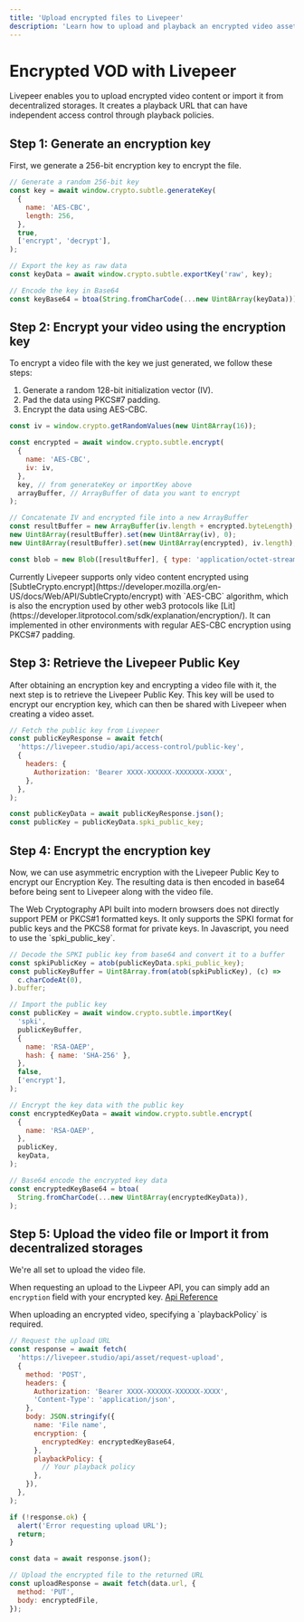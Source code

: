 ```yaml
---
title: 'Upload encrypted files to Livepeer'
description: 'Learn how to upload and playback an encrypted video asset'
---
```



# Encrypted VOD with Livepeer

Livepeer enables you to upload encrypted video content or import it from decentralized storages. It creates a playback URL that can have independent access control through playback policies.

## Step 1: Generate an encryption key

First, we generate a 256-bit encryption key to encrypt the file.

```js
// Generate a random 256-bit key
const key = await window.crypto.subtle.generateKey(
  {
    name: 'AES-CBC',
    length: 256,
  },
  true,
  ['encrypt', 'decrypt'],
);

// Export the key as raw data
const keyData = await window.crypto.subtle.exportKey('raw', key);

// Encode the key in Base64
const keyBase64 = btoa(String.fromCharCode(...new Uint8Array(keyData)));
```

## Step 2: Encrypt your video using the encryption key

To encrypt a video file with the key we just generated, we follow these steps:

1. Generate a random 128-bit initialization vector (IV).
2. Pad the data using PKCS#7 padding.
3. Encrypt the data using AES-CBC.

```js
const iv = window.crypto.getRandomValues(new Uint8Array(16));

const encrypted = await window.crypto.subtle.encrypt(
  {
    name: 'AES-CBC',
    iv: iv,
  },
  key, // from generateKey or importKey above
  arrayBuffer, // ArrayBuffer of data you want to encrypt
);

// Concatenate IV and encrypted file into a new ArrayBuffer
const resultBuffer = new ArrayBuffer(iv.length + encrypted.byteLength);
new Uint8Array(resultBuffer).set(new Uint8Array(iv), 0);
new Uint8Array(resultBuffer).set(new Uint8Array(encrypted), iv.length);

const blob = new Blob([resultBuffer], { type: 'application/octet-stream' });
```

<Callout>
  Currently Livepeer supports only video content encrypted using
  [SubtleCrypto.encrypt](https://developer.mozilla.org/en-US/docs/Web/API/SubtleCrypto/encrypt)
  with `AES-CBC` algorithm, which is also the encryption used by other web3
  protocols like
  [Lit](https://developer.litprotocol.com/sdk/explanation/encryption/). It can
  implemented in other environments with regular AES-CBC encryption using PKCS#7
  padding.
</Callout>

## Step 3: Retrieve the Livepeer Public Key

After obtaining an encryption key and encrypting a video file with it, the next step is to retrieve the Livepeer Public Key. This key will be used to encrypt our encryption key, which can then be shared with Livepeer when creating a video asset.

```js
// Fetch the public key from Livepeer
const publicKeyResponse = await fetch(
  'https://livepeer.studio/api/access-control/public-key',
  {
    headers: {
      Authorization: 'Bearer XXXX-XXXXXX-XXXXXXX-XXXX',
    },
  },
);

const publicKeyData = await publicKeyResponse.json();
const publicKey = publicKeyData.spki_public_key;
```

## Step 4: Encrypt the encryption key

Now, we can use asymmetric encryption with the Livepeer Public Key to encrypt our Encryption Key. The resulting data is then encoded in base64 before being sent to Livepeer along with the video file.

<Callout>
  The Web Cryptography API built into modern browsers does not directly support
  PEM or PKCS#1 formatted keys. It only supports the SPKI format for public keys
  and the PKCS8 format for private keys. In Javascript, you need to use the
  `spki_public_key`.
</Callout>

```js
// Decode the SPKI public key from base64 and convert it to a buffer
const spkiPublicKey = atob(publicKeyData.spki_public_key);
const publicKeyBuffer = Uint8Array.from(atob(spkiPublicKey), (c) =>
  c.charCodeAt(0),
).buffer;

// Import the public key
const publicKey = await window.crypto.subtle.importKey(
  'spki',
  publicKeyBuffer,
  {
    name: 'RSA-OAEP',
    hash: { name: 'SHA-256' },
  },
  false,
  ['encrypt'],
);

// Encrypt the key data with the public key
const encryptedKeyData = await window.crypto.subtle.encrypt(
  {
    name: 'RSA-OAEP',
  },
  publicKey,
  keyData,
);

// Base64 encode the encrypted key data
const encryptedKeyBase64 = btoa(
  String.fromCharCode(...new Uint8Array(encryptedKeyData)),
);
```

## Step 5: Upload the video file or Import it from decentralized storages

We're all set to upload the video file.

When requesting an upload to the Livpeer API, you can simply add an `encryption` field with your encrypted key.
[Api Reference](https://docs.livepeer.org/reference/api/create-asset-via-url)

<Callout>
  When uploading an encrypted video, specifying a `playbackPolicy` is required.
</Callout>

```js
// Request the upload URL
const response = await fetch(
  'https://livepeer.studio/api/asset/request-upload',
  {
    method: 'POST',
    headers: {
      Authorization: 'Bearer XXXX-XXXXXX-XXXXXX-XXXX',
      'Content-Type': 'application/json',
    },
    body: JSON.stringify({
      name: 'File name',
      encryption: {
        encryptedKey: encryptedKeyBase64,
      },
      playbackPolicy: {
        // Your playback policy
      },
    }),
  },
);

if (!response.ok) {
  alert('Error requesting upload URL');
  return;
}

const data = await response.json();

// Upload the encrypted file to the returned URL
const uploadResponse = await fetch(data.url, {
  method: 'PUT',
  body: encryptedFile,
});
```
